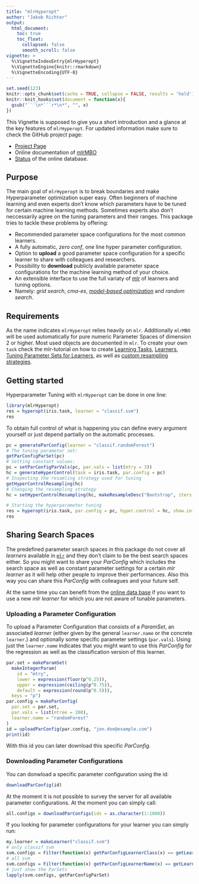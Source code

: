 ```yaml
---
title: "mlrHyperopt"
author: "Jakob Richter"
output:
  html_document:
    toc: true
    toc_float:
      collapsed: false
      smooth_scroll: false
vignette: >
  %\VignetteIndexEntry{mlrHyperopt}
  %\VignetteEngine{knitr::rmarkdown}
  %\VignetteEncoding{UTF-8}
---
```


```r
set.seed(123)
knitr::opts_chunk$set(cache = TRUE, collapse = FALSE, results = 'hold')
knitr::knit_hooks$set(document = function(x){
  gsub("```\n*```r*\n*", "", x)
})
```

This Vignette is supposed to give you a short introduction and a glance at the key features of `mlrHyperopt`.
For updated information make sure to check the GitHub project page:

- [Project Page](https://github.com/jakob-r/mlrHyperopt/)
- Online documentation of [mlrMBO](https://jakob-r.github.io/mlrHyperopt/)
- [Status](http://mlrhyper.jakob-r.de/status.php) of the online database.

## Purpose

The main goal of `mlrHyperopt` is to break boundaries and make Hyperparameter optimization super easy.
Often beginners of machine learning and even experts don't know which parameters have to be tuned for certain machine learning methods.
Sometimes experts also don't neccessarily agree on the tuning parameters and their ranges.
This package tries to tackle these problems by offering:

- Recommended parameter space configurations for the most common learners.
- A fully automatic, *zero conf*, one line hyper parameter configuration.
- Option to **upload** a good parameter space configuration for a specific learner to share with colleagues and researchers.
- Possibility to **download** publicly available parameter space configurations for the machine learning method of your choice.
- An extensible interface to use the full variaty of [mlr](http://mlr-org.github.com/mlr) of learners and tuning options.
- Namely: *grid search*, *cma-es*, *[model-based optimization](http://mlr-org.github.com/mlr/mlrMBO)* and *random search*.

## Requirements

As the name indicates `mlrHyperopt` relies heavily on `mlr`.
Additionally `mlrMBO` will be used automatically for pure numeric Parameter Spaces of dimension 2 or higher.
Most used objects are documented in `mlr`. 
To create your own `task` check the mlr-tutorial on how to create [Learning Tasks](http://mlr-org.github.io/mlr-tutorial/release/html/task/index.html), [Learners](http://mlr-org.github.io/mlr-tutorial/release/html/learner/index.html), [Tuning Parameter Sets for Learners](http://mlr-org.github.io/mlr-tutorial/release/html/tune/index.html), as well as [custom resampling strategies](http://mlr-org.github.io/mlr-tutorial/release/html/resample/index.html).

## Getting started

Hyperparameter Tuning with `mlrHyperopt` can be done in one line:

```r
library(mlrHyperopt)
res = hyperopt(iris.task, learner = "classif.svm")
res
```

To obtain full control of what is happening you can define every argument yourself or just depend partially on the automatic processes.
```r
pc = generateParConfig(learner = "classif.randomForest")
# The tuning parameter set:
getParConfigParSet(pc)
# Setting constant values:
pc = setParConfigParVals(pc, par.vals = list(mtry = 3))
hc = generateHyperControl(task = iris.task, par.config = pc)
# Inspecting the resamling strategy used for tuning
getHyperControlResampling(hc)
# Changing the resampling strategy
hc = setHyperControlResampling(hc, makeResampleDesc("Bootstrap", iters = 3))

# Starting the hyperparameter tuning
res = hyperopt(iris.task, par.config = pc, hyper.control = hc, show.info = FALSE)
res
```

## Sharing Search Spaces

The predefined parameter search spaces in this package do not cover all _learners_ available in [`mlr`](https://github.com/mlr-org/mlr#-machine-learning-in-r) and they don't claim to be the best search spaces either. 
So you might want to share your _ParConfig_ which includes the search space as well as constant parameter settings for a certain _mlr learner_ as it will help other people to improve their performances.
Also this way you can share this _ParConfig_ with colleagues and your future self.

At the same time you can benefit from the [online data base](http://mlrhyperopt.jakob-r.de/status.php) if you want to use a new _mlr learner_ for which you are not aware of tunable parameters.

### Uploading a Parameter Configuration

To upload a Parameter Configuration that consists of a _ParamSet_, an associated _learner_ (either given by the general `learner.name` or the concrete `learner`.) and optionally some specific parameter settings (`par.vals`).
Using just the `learner.name` indicates that you might want to use this _ParConfig_ for the regression as well as the classification version of this learner.

```r
par.set = makeParamSet(
  makeIntegerParam(
    id = "mtry",
    lower = expression(floor(p^0.25)),
    upper = expression(ceiling(p^0.75)),
    default = expression(round(p^0.5))),
  keys = "p")
par.config = makeParConfig(
  par.set = par.set,
  par.vals = list(ntree = 200),
  learner.name = "randomForest"
)
id = uploadParConfig(par.config, "jon.doe@example.com")
print(id)
```

With this id you can later download this specific _ParConfig_.

### Downloading Parameter Configurations

You can donwload a specific parameter configuration using the id:

```r
downloadParConfig(id)
```

At the moment it is not possible to survey the server for all available parameter configurations.
At the moment you can simply call:

```r
all.configs = downloadParConfigs(ids = as.character(1:1000))
```

If you looking for parameter configurations for your learner you can simply run:

```r
my.learner = makeLearner("classif.svm")
# only classif svm
svm.configs = Filter(function(x) getParConfigLearnerClass(x) == getLearnerClass(my.learner), all.configs)
# all svm
svm.configs = Filter(function(x) getParConfigLearnerName(x) == getLearnerName(my.learner), all.configs)
# just show the ParSets
lapply(svm.configs, getParConfigParSet)
```

